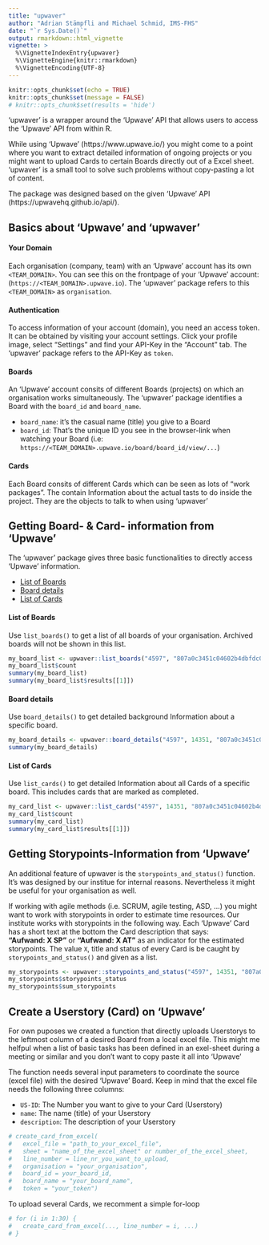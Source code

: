 ---
title: "upwaver"
author: "Adrian Stämpfli and Michael Schmid, IMS-FHS"
date: "`r Sys.Date()`"
output: rmarkdown::html_vignette
vignette: >
  %\VignetteIndexEntry{upwaver}
  %\VignetteEngine{knitr::rmarkdown}
  %\VignetteEncoding{UTF-8}
---

```{r setup, include=FALSE, message=FALSE, results='hide'}
knitr::opts_chunk$set(echo = TRUE)
knitr::opts_chunk$set(message = FALSE)
# knitr::opts_chunk$set(results = 'hide')
```

<!-- Code for adding footnotes: footnotes^[This is a footnote.] -->

'upwaver' is a wrapper around the 'Upwave' API that allows users to access the 'Upwave' API from 
within R.  
  
While using 'Upwave' (https://www.upwave.io/) you might come to a point where you want to 
extract detailed information of ongoing projects or you might want to upload Cards to certain
Boards directly out of a Excel sheet. 'upwaver' is a small tool to solve such problems without 
copy-pasting a lot of content.  

The package was designed based on the given 'Upwave' API (https://upwavehq.github.io/api/).


## Basics about 'Upwave' and 'upwaver'

#### Your Domain
Each organisation (company, team) with an 'Upwave' account has its own `<TEAM_DOMAIN>`. 
You can see this on the frontpage of your 'Upwave' account: (`https://<TEAM_DOMAIN>.upwave.io`). 
The 'upwaver' package refers to this `<TEAM_DOMAIN>` as `organisation`.  
  
#### Authentication
To access information of your account (domain), you need an access token. It can be obtained 
by visiting your account settings. Click your profile image, select “Settings” and find your 
API-Key in the “Account” tab. The 'upwaver' package refers to the API-Key as `token`. 
  
#### Boards
An 'Upwave' account consits of different Boards (projects) on which an organisation works
simultaneously. The 'upwaver' package identifies a Board with the `board_id` and `board_name`. 

 * `board_name`: it's the casual name (title) you give to a Board 
 * `board_id`: That's the unique ID you see in the browser-link when watching your Board (i.e: 
    `https://<TEAM_DOMAIN>.upwave.io/board/board_id/view/...`)

#### Cards
Each Board consits of different Cards which can be seen as lots of "work packages". The contain
Information about the actual tasts to do inside the project. They are the objects to talk 
to when using 'upwaver' 


## Getting Board- & Card- information from 'Upwave'
The 'upwaver' package gives three basic functionalities to directly access 'Upwave' information. 

 * [List of Boards](#list_of_boards) 
 * [Board details](#board_details)
 * [List of Cards](#list_of_cards)


#### List of Boards {#list_of_boards}
Use `list_boards()` to get a list of all boards of your organisation. Archived boards will
not be shown in this list.
```{r}
my_board_list <- upwaver::list_boards("4597", "807a0c3451c04602b4dbfdc0338a65f7")
my_board_list$count
summary(my_board_list)
summary(my_board_list$results[[1]])
```


#### Board details {#board_details}
Use `board_details()` to get detailed background Information about a specific board. 
```{r}
my_board_details <- upwaver::board_details("4597", 14351, "807a0c3451c04602b4dbfdc0338a65f7")
summary(my_board_details)
```


#### List of Cards {#list_of_cards}
Use `list_cards()` to get detailed Information about all Cards of a specific board. This 
includes cards that are marked as completed. 
```{r}
my_card_list <- upwaver::list_cards("4597", 14351, "807a0c3451c04602b4dbfdc0338a65f7")
my_card_list$count
summary(my_card_list)
summary(my_card_list$results[[1]])
```


## Getting Storypoints-Information from 'Upwave'
An additional feature of upwaver is the `storypoints_and_status()` function. It's was designed by our 
institue for internal reasons. Nevertheless it might be useful for your organisation as well.  
  
If working with agile methods (i.e. SCRUM, agile testing, ASD, ...) you might want to work with
storypoints in order to estimate time resources. Our institute works with storypoints in the 
following way. Each 'Upwave' Card has a short text at the bottom the Card description that says:  
**"Aufwand: X SP"** or **"Aufwand: X AT"** as an indicator for the estimated storypoints. 
The value `X`, title and status of every Card is be caught by `storypoints_and_status()` and
given as a list. 
```{r}
my_storypoints <- upwaver::storypoints_and_status("4597", 14351, "807a0c3451c04602b4dbfdc0338a65f7")
my_storypoints$storypoints_status
my_storypoints$sum_storypoints
```


## Create a Userstory (Card) on 'Upwave'
For own puposes we created a function that directly uploads Userstorys to the leftmost column of
a desired Board from a local excel file. This might me helfpul when a list of basic tasks has
been defined in an exel-sheet during a meeting or similar and you don't want to copy paste it 
all into 'Upwave' 

The function needs several input parameters to coordinate the source (excel file) with the 
desired 'Upwave' Board. Keep in mind that the excel file needs the following three columns: 

  * `US-ID`: The Number you want to give to your Card (Userstory)
  * `name`: The name (title) of your Userstory
  * `description`: The description of your Userstory
  
```{r}
# create_card_from_excel(
#   excel_file = "path_to_your_excel_file", 
#   sheet = "name_of_the_excel_sheet" or number_of_the_excel_sheet, 
#   line_number = line_nr_you_want_to_upload, 
#   organisation = "your_organisation", 
#   board_id = your_board_id, 
#   board_name = "your_board_name", 
#   token = "your_token")
```

To upload several Cards, we recomment a simple for-loop
```{r}
# for (i in 1:30) {
#   create_card_from_excel(..., line_number = i, ...)
# }
```


